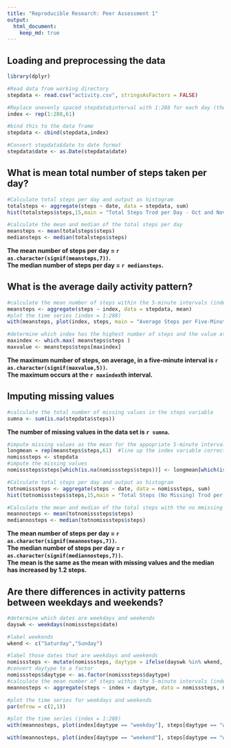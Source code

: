 ```yaml
---
title: "Reproducible Research: Peer Assessment 1"
output: 
  html_document:
    keep_md: true
---
```



## Loading and preprocessing the data


```r
library(dplyr)

#Read data from working directory       
stepdata <- read.csv("activity.csv", stringsAsFactors = FALSE)

#Replace unevenly spaced stepdata$interval with 1:288 for each day (there are 288 five minute intervals in a day) 
index <- rep(1:288,61)

#bind this to the data frame
stepdata <- cbind(stepdata,index)

#Convert stepdata$date to date format
stepdata$date <- as.Date(stepdata$date)
```

## What is mean total number of steps taken per day?

```r
#Calculate total steps per day and output as histogram
totalsteps <- aggregate(steps ~ date, data = stepdata, sum)      
hist(totalsteps$steps,15,main = "Total Steps Trod per Day - Oct and Nov, 2012", xlab = "Total Steps") 

#calculate the mean and median of the total steps per day
meansteps <- mean(totalsteps$steps)
mediansteps <- median(totalsteps$steps)
```

**The mean number of steps per day = `r as.character(signif(meansteps,7))`.  
The median number of steps per day = `r mediansteps`.**


## What is the average daily activity pattern?

```r

#calculate the mean number of steps within the 5-minute intervals (index)
meansteps <- aggregate(steps ~ index, data = stepdata, mean)
#plot the time series (index = 1:288)
with(meansteps, plot(index, steps, main = "Average Steps per Five-Minute Interval vs Five-Minute Intervals", xlab = "5-minute interval", ylab = "Average Steps"))

#determine which index has the highest number of steps and the value at that index
maxindex <- which.max( meansteps$steps )
maxvalue <- meansteps$steps[maxindex]
```

**The maximum number of steps, on average, in a five-minute interval is `r as.character(signif(maxvalue,5))`.  
The maximum occurs at the `r maxindex`th interval. ** 


## Imputing missing values
```r

#calculate the total number of missing values in the steps variable
sumna <- sum(is.na(stepdata$steps))

```
**The number of missing values in the data set is `r sumna`.**

```r
#impute missing values as the mean for the appopriate 5-minute interval (calculated above)
longmean = rep(meansteps$steps,61)  #line up the index variable correctly, repeat for the 61 days
nomisssteps <- stepdata
#impute the missing values
nomisssteps$steps[which(is.na(nomisssteps$steps))] <- longmean[which(is.na(nomisssteps$steps))]

#Calculate total steps per day and output as histogram
totnomisssteps <- aggregate(steps ~ date, data = nomisssteps, sum)      
hist(totnomisssteps$steps,15,main = "Total Steps (No Missing) Trod per Day - Oct and Nov, 2012", xlab = "Total Steps") 

#Calculate the mean and median of the total steps with the no mmissing values data set
meannosteps <- mean(totnomisssteps$steps)
mediannosteps <- median(totnomisssteps$steps)
```



**The mean number of steps per day = `r as.character(signif(meannosteps,7))`.  
The median number of steps per day = `r as.character(signif(mediannosteps,7))`.  
The mean is the same as the mean with missing values and the median has increased by 1.2 steps.**


## Are there differences in activity patterns between weekdays and weekends?

```r

#determine which dates are weekdays and weekends 
dayswk <- weekdays(nomisssteps$date)

#label weekends
wkend <- c("Saturday","Sunday")

#label those dates that are weekdays and weekends
nomisssteps <- mutate(nomisssteps, daytype = ifelse(dayswk %in% wkend, "weekend", "weekday"))
#convert daytype to a factor
nomisssteps$daytype <- as.factor(nomisssteps$daytype)
#calculate the mean number of steps within the 5-minute intervals (index)
meannosteps <- aggregate(steps ~ index + daytype, data = nomisssteps, mean)

#plot the time series for weekdays and weekends
par(mfrow = c(2,1))

#plot the time series (index = 1:288)
with(meannosteps, plot(index[daytype == "weekday"], steps[daytype == "weekday"], main = "Average Weekday Steps per Five-Minute Interval vs Five-Minute Intervals", xlab = "5-minute interval", ylab = "Average Steps", ylim = c(0, 200)))

with(meannosteps, plot(index[daytype == "weekend"], steps[daytype == "weekend"], main = "Average Weekend Steps per Five-Minute Interval vs Five-Minute Intervals", xlab = "5-minute interval", ylab = "Average Steps", ylim = c(0, 200)))

```
